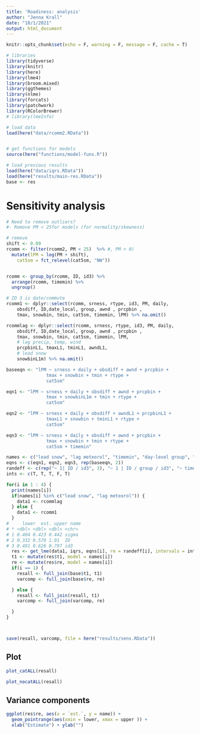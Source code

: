 ```yaml
---
title: 'Roadiness: analysis'
author: "Jenna Krall"
date: "10/1/2021"
output: html_document
---
```


```r
knitr::opts_chunk$set(echo = F, warning = F, message = F, cache = T)
```

```r
# libraries
library(tidyverse)
library(knitr)
library(here)
library(lme4)
library(broom.mixed)
library(ggthemes)
library(nlme)
library(forcats)
library(patchwork)
library(RColorBrewer)
# library(lmeInfo)

```


```r
# load data
load(here("data/rcomm2.RData"))


# get functions for models
source(here("functions/model-funs.R"))

# load previous results
load(here("data/iqrs.RData"))
load(here("results/main-res.RData"))
base <- res
```

# Sensitivity analysis

```r
# Need to remove outliers?
#- Remove PM < 25for models (for normality/skewness)

# remove
shift <- 0.09
rcomm <- filter(rcomm2, PM < 25)  %>% #, PM > 0) 
  mutate(lPM = log(PM + shift),
    cat5sm = fct_relevel(cat5sm, "NW"))


rcomm <- group_by(rcomm, ID, id3) %>%
  arrange(rcomm, timemin) %>%
  ungroup()

# ID 3 is date/commute
rcomm1 <- dplyr::select(rcomm, srness, rtype, id3, PM, daily, 
    obsdiff, ID,date_local, group, awnd , prcpbin , 
    tmax, snowbin, tmin, cat5sm, timemin, lPM) %>% na.omit() 

rcommlag <- dplyr::select(rcomm, srness, rtype, id3, PM, daily, 
    obsdiff, ID,date_local, group, awnd , prcpbin , 
    tmax, snowbin, tmin, cat5sm, timemin, lPM, 
    # lag precip, temp, wind
    prcpbinL1, tmaxL1, tminL1, awndL1, 
    # lead snow
    snowbinL1m) %>% na.omit()
```




```r
baseeqn <- "lPM ~ srness + daily + obsdiff + awnd + prcpbin + 
               tmax + snowbin + tmin + rtype + 
               cat5sm"

eqn1 <- "lPM ~ srness + daily + obsdiff + awnd + prcpbin + 
               tmax + snowbinL1m + tmin + rtype + 
               cat5sm"

eqn2 <- "lPM ~ srness + daily + obsdiff + awndL1 + prcpbinL1 + 
               tmaxL1 + snowbin + tminL1 + rtype + 
               cat5sm"

eqn3 <- "lPM ~ srness + daily + obsdiff + awnd + prcpbin + 
               tmax + snowbin + tmin + rtype + 
               cat5sm + timemin"

names <- c("lead snow", "lag meteorol", "timemin", "day-level group", "rand slope")
eqns <- c(eqn1, eqn2, eqn3, rep(baseeqn, 2))
randeff <- c(rep("~ 1| ID / id3", 3), "~ 1 | ID / group / id3", "~ timemin | ID / id3")
ints <- c(T, T, T, F, T)

for(i in 1 : 4) {
  print(names[i])
  if(names[i] %in% c("lead snow", "lag meteorol")) {
    data1 <- rcommlag
  } else {
    data1 <- rcomm1
  }
#     lower  est. upper name 
# * <dbl> <dbl> <dbl> <chr>
# 1 0.404 0.423 0.442 sigma
# 2 0.332 0.578 1.01  ID   
# 3 0.491 0.626 0.797 id3  
  res <- get_lme(data1, iqrs, eqns[i], re = randeff[i], intervals = ints[i]) 
  t1 <- mutate(res$t1, model = names[i])
  re <- mutate(res$re, model = names[i])
  if(i == 1) {
    resall <- full_join(base$t1, t1)
    varcomp <- full_join(base$re, re)

  } else {
    resall <- full_join(resall, t1)
    varcomp <- full_join(varcomp, re)

  }
}



save(resall, varcomp, file = here("results/sens.RData"))
```



## Plot



```r
plot_catALL(resall)
```



```r
plot_nocatALL(resall)
```






## Variance components



```r

ggplot(res$re, aes(x = `est.`, y = name)) + 
  geom_pointrange(aes(xmin = lower, xmax = upper )) +
  xlab("Estimate") + ylab("")

```


